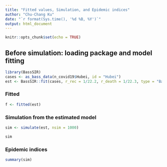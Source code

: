 ```yaml
---
title: "Fitted values, Simulation, and Epidemic indices"
author: "Chu-Chang Ku"
date: "`r format(Sys.time(), '%d %B, %Y')`"
output: html_document
---
```


```r
knitr::opts_chunk$set(echo = TRUE)
```

## Before simulation: loading package and model fitting
```r
library(BassSIR)
cases <- as_bass_data(n_covid19$Hubei, id = "Hubei")
est <- BassSIR::fit(cases, r_rec = 1/22.2, r_death = 1/22.3, type = "BassSIR")
```


### Fitted 
```r
f <- fitted(est)
```


### Simulation from the estimated model
```r
sim <- simulate(est, nsim = 1000)
```

```r
sim
```




### Epidemic indices
```r
summary(sim)
```
